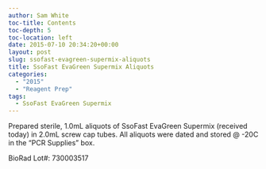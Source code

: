 ```yaml
---
author: Sam White
toc-title: Contents
toc-depth: 5
toc-location: left
date: 2015-07-10 20:34:20+00:00
layout: post
slug: ssofast-evagreen-supermix-aliquots
title: SsoFast EvaGreen Supermix Aliquots
categories:
  - "2015"
  - "Reagent Prep"
tags:
  - SsoFast EvaGreen Supermix
---
```


Prepared sterile, 1.0mL aliquots of SsoFast EvaGreen Supermix (received today) in 2.0mL screw cap tubes. All aliquots were dated and stored @ -20C in the "PCR Supplies" box.

BioRad Lot#: 730003517
